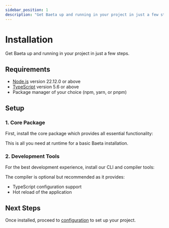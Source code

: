 ```yaml
---
sidebar_position: 1
description: "Get Baeta up and running in your project in just a few steps"
---
```


# Installation

Get Baeta up and running in your project in just a few steps.

## Requirements

- [Node.js](https://nodejs.org) version 22.12.0 or above
- [TypeScript](https://www.typescriptlang.org) version 5.6 or above
- Package manager of your choice (npm, yarn, or pnpm)

## Setup

### 1. Core Package

First, install the core package which provides all essential functionality:


<PackageManagerAdd package="@baeta/core" />

This is all you need at runtime for a basic Baeta installation.

### 2. Development Tools

For the best development experience, install our CLI and compiler tools:

<PackageManagerAdd dev={true} package="@baeta/cli @baeta/compiler" />

The compiler is optional but recommended as it provides:

- TypeScript configuration support
- Hot reload of the application

## Next Steps

Once installed, proceed to [configuration](./configuration) to set up your project.
